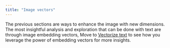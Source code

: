 ```yaml
---
title: "Image vectors"
---
```


The previous sections are ways to enhance the image with new dimensions. The most insightful analysis and exploration that can be done with text are through image embedding vectors, Move to [Vectorize text](/vector-embeddings/creating-vectors/vectorize-image) to see how you leverage the power of embedding vectors for more insights.